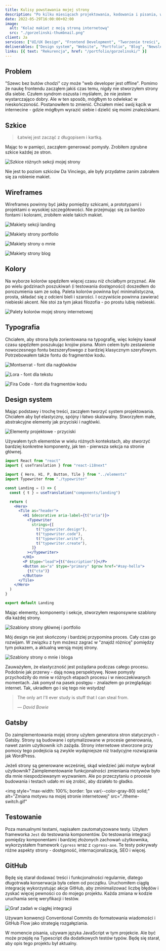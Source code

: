 ```yaml
---
title: Kulisy powstawania mojej strony
description: "Po kilku miesiącach projektowania, kodowania i pisania, w końcu opublikowałem moją stronę."
date: 2022-05-29T16:00:00+02:00
image:
  alt: "Kolaż makiet z moją stroną internetową"
  src: "./gorzelinski-thumbnail.png"
client: Ja
services: ["UI/UX Design", "Frontend Development", "Tworzenie treści", "DevOps"]
deliverables: ["Design system", "Website", "Portfolio", "Blog", "Newsletter"]
links: [{ text: "Rekurencja", href: "/portfolio/gorzelinski/" }]
---
```


## Problem

"Szewc bez butów chodzi" czy może "web developer jest offline". Pomimo że naukę frontendu zacząłem jakiś czas temu, nigdy nie stworzyłem strony dla siebie. Czułem syndrom oszusta i myślałem, że nie jestem wystarczająco dobry. Ale w ten sposób, mógłbym to odwlekać w nieskończoność. Postanowiłem to zmienić. Chciałem mieć swój kącik w internecine - gdzie mógłbym wyrazić siebie i dzielić się moimi znaleziskami.

## Szkice

> Łatwiej jest zacząć z długopisem i kartką.

Mając to w pamięci, zacząłem generować pomysły. Zrobiłem zgrubne szkice każdej ze stron.

![Szkice różnych sekcji mojej strony](./sketches.png)

Nie jest to poziom szkiców Da Vinciego, ale były przydatne zanim zabrałem się za robienie makiet.

## Wireframes

Wireframes powinny być jakby pomiędzy szkicami, a prototypami i projektami o wysokiej szczegółowości. Nie przejmując się za bardzo fontami i kolorami, zrobiłem wiele takich makiet.

![Makiety sekcji landing](./wireframes-landing.png)

![Makiety strony portfolio](./wireframes-portfolio.png)

![Makiety strony o mnie](./wireframes-about.png)

![Makiety strony blog](./wireframes-blog.png)

## Kolory

Na wyborze kolorów spędziłem więcej czasu niż chciałbym przyznać. Ale po wielu godzinach poszukiwań (i testowania dostępności) doszedłem do porozumienia sam ze sobą. Paleta kolorów powinna być minimalistyczna, prosta, składać się z odcieni bieli i szarości. I oczywiście powinna zawierać niebieski akcent. Nie stoi za tym jakaś filozofia - po prostu lubię niebieski.

![Palety kolorów mojej strony internetowej](./colors.png)

## Typografia

Chciałem, aby strona była zorientowana na typografię, więc kolejny kawał czasu spędziłem poszukując krojów pisma. Moim celem było zestawienie nowoczesnego fontu bezszeryfowego z bardziej klasycznym szeryfowym. Potrzebowałem także fontu do fragmentów kodu.

![Montserrat - font dla nagłówków](./montserrat.png)

![Lora - font dla tekstu](./lora.png)

![Fira Code - font dla fragmentów kodu](./fira-code.png)

## Design system

Mając podstawy i trochę treści, zacząłem tworzyć system projektowania. Chciałem aby był elastyczny, spójny i łatwo skalowalny. Stworzyłem małe, abstrakcyjne elementy jak przyciski i nagłówki.

![Elementy projektowe - przyciski](./buttons.png)

Używałem tych elementów w wielu różnych kontekstach, aby stworzyć bardziej konkretne komponenty, jak ten - pierwsza sekcja na stronie głównej.

```jsx
import React from "react"
import { useTranslation } from "react-i18next"

import { Hero, H1, P, Button, Tile } from "../elements"
import Typewriter from "./typewriter"

const Landing = () => {
  const { t } = useTranslation("components/landing")

  return (
    <Hero>
      <Tile as="header">
        <H1 $decorative aria-label={t("aria")}>
          <Typewriter
            strings={[
              t("typewriter.design"),
              t("typewriter.code"),
              t("typewriter.write"),
              t("typewriter.create"),
            ]}
          ></Typewriter>
        </H1>
        <P $type="lead">{t("description")}</P>
        <Button as="a" $type="primary" $grow href="#say-hello">
          {t("cta")}
        </Button>
      </Tile>
    </Hero>
  )
}

export default Landing
```

Mając elementy, komponenty i sekcje, stworzyłem responsywne szablony dla każdej strony.

![Szablony strony głównej i portfolio](./templates-home-portfolio.png)

Mój design nie jest skończony i bardziej przypomina proces. Cały czas go rozwijam. W związku z tym możesz zagrać w "znajdź różnicę" pomiędzy tym pokazem, a aktualną wersją mojej strony.

![Szablony strony o mnie i bloga](./templates-about-blog.png)

Zauważyłem, że elastyczność jest pożądana podczas całego procesu. Podobnie jak przerwy - dają nową perspektywę. Nowe pomysły przychodziły do mnie w różnych etapach procesu i w nieoczekiwanych momentach. Jak pomysł na pasek postępu - znalazłem go przeglądając internet. Tak, ukradłem go i się tego nie wstydzę!

> The only art I'll ever study is stuff that I can steal from.
>
> &mdash;<cite> David Bowie</cite>

## Gatsby

Do zaimplementowania mojej strony użyłem generatora stron statycznych - Gatsby. Strony są budowane i optymalizowane w procesie generowania, nawet zanim użytkownik ich zażąda. Strony internetowe stworzone przy pomocy tego podejścia są zwykle wydajniejsze niż tradycyjne rozwiązania jak WordPress.

Jeżeli strony są generowane wcześniej, skąd wiedzieć jaki motyw wybrał użytkownik? Zaimplementowanie funkcjonalności zmieniania motywów było dla mnie niespodziewanym wyzwaniem. Ale po przeczytaniu o procesie budowania i testach udało mi się zrobić, aby działało to gładko.

<img
  style="max-width: 100%; border: 1px var(--color-gray-80) solid;"
  alt="Zmiana motywu na mojej stronie internetowej"
  src="./theme-switch.gif"
></img>

## Testowanie

Poza manualnymi testami, napisałem zautomatyzowane testy. Użyłem frameworka `Jest` do testowania komponentów. Do testowania integracji pomiędzy komponentami i bardziej złożonych zachowań użytkownika, wykorzystałem framework `Cypress` wraz z `cypress-axe`. Te testy pokrywały różne aspekty strony - dostępność, internacjonalizację, SEO i więcej.

## GitHub

Będę się starał dodawać treści i funkcjonalności regularnie, dlatego długotrwała konserwacja była celem od początku. Uruchomiłem ciągłą integrację wykorzystując akcje GitHub, aby zminimalizować liczbę błędów i zyskać więcej pewności co do mojego projektu. Każda zmiana w kodzie uruchamia serię weryfikacji i testów.

![Graf zadań w ciągłej integracji](./ci.png)

Używam konwencji Conventional Commits do formatowania wiadomości i GitHub Flow jako strategię rozgałęziania.

<Callout type="info">

W momencie pisania, używam języka JavaScript w tym projekcie. Ale być może przejdę na Typescript dla dodatkowych testów typów. Będę się starał, aby opis tego projektu był aktualny.

</Callout>
